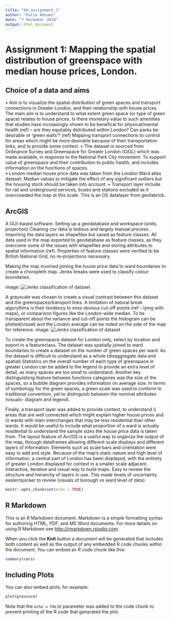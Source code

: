 ```yaml
---
title: "KA_assignment_1"
author: "Katie Adnams"
date: "7 November 2018"
output: html_document
---
```

# Assignment 1: Mapping the spatial distribution of greenspace with median house prices, London. 

## Choice of a data and aims
•	Aim is to visualize the spatial distribution of green spaces and transport connections in Greater London, and their relationship with house prices. The main aim is to understand to what extent green space (or type of green space) relates to house prices. Is there monetary value to such amenities that studies have increasingly shown to be benefical for physical/mental health (ref) – are they equitably distributed within London? Can parks be desirable or ‘green walls’? (ref) Mapping transport connections to control for areas which might be more desirable because of their transportation links, and to provide some context. 
•	The dataset is sourced from Ordinance Survey and Greenspace for Greater London (GiGL) which was made available, in response to the National Park City movement.  To support value of greenspace and their contribution to public health, and includes information on the functions of spaces.  
•	London median house price data was taken from the London Ward atlas dataset. Median values to mitigate the effect of any significant outliers but the housing stock should be taken into account. 
•	 Transport layer include for rail and underground services, buses and stations excluded as it overcrowded the map at this scale. This is an OS datalayer from geofabrick. 

## ArcGIS
A GUI-based software.
Setting up a geodatabase and workspace (units, projection)
Cleaning csv data is tedious and largely manual process. 
Importing the data layers as shapefiles but saved as feature classes. All data used in the map exported to geodatabase as feature classes, as they overcome some of the issues with shapefiles and storing attributes to spatial information (ref).  Properties of feature classes were verified to be British National Grid, no re-projections necessary. 

Making the map involved joining the house price data to ward boundaries to create a choropleth map. Jenks breaks were used to classify colour boundaries. 

image:
![Jenks classification of dataset](map_arc_1.png)

A grayscale was chosen to create a visual contrast between this dataset and the greenspaces/transport links. A limitation of natural break algorythms is their tendency to miss obvious cut-off points (ref – lying with maps), or comparison figures like the London-wide median. To be transparent about the variance and cut-off points the histogram can be plotted(visual) and the London average can be noted on the side of the map for reference. 
image:
![Jenks classification of dataset](map_arc_1.png)

To create the greenspace dataset for London only, select by location and export to a featureclass. The dataset was spatially joined to ward boundaries to create a dataset on the number of green spaces per ward. As the dataset is difficult to understand as a whole (disaggregate data and spatial) Statistics on the overall number of each type of greenspace in greater London can be added to the legend to provide an extra level of detail, as many spaces are too small to understand. Another key distinguishing feature between functions categories was the size of the spaces, so a bubble diagram provides information on average size. In terms of symbology for the green spaces, a green scale was used to conform to traditional convention, yet to distinguish between the nominal attributes (visuals- diagram and legend). 

Finally, a transport layer was added to provide context, to understand i) areas that are well connected which might explain higher house prices and ii) wards with main interchanges that may be less residential than other wards. It would be useful to include what proportion of a ward is actually residential to understand the sample sizes the house price data is taken from.
The layout feature of ArcGIS is a useful way to organize the output of the map, through dataframes allowing different scale displays and different layers of information. Elements such as scale bars and orientation were easy to add and style. Because of the map’s static nature and high level of information, a central part of London has been displayed, with the entirety of greater London displayed  for context in a smaller scale adjacent. 
Interactive, iterative and visual way to build maps. Easy to review the structure and hierarchy of layers in use. This made levels of uncertainty easier/quicker to review (visuals of borough vs ward level of data)

```r
knitr::opts_chunk$set(echo = TRUE)
```

## R Markdown

This is an R Markdown document. Markdown is a simple formatting syntax for authoring HTML, PDF, and MS Word documents. For more details on using R Markdown see <http://rmarkdown.rstudio.com>.

When you click the **Knit** button a document will be generated that includes both content as well as the output of any embedded R code chunks within the document. You can embed an R code chunk like this:

```r
summary(cars)
```

## Including Plots

You can also embed plots, for example:

```r
plot(pressure)
```

Note that the `echo = FALSE` parameter was added to the code chunk to prevent printing of the R code that generated the plot.
